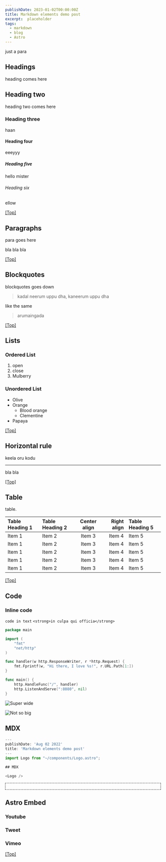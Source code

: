 ```yaml
---
publishDate: 2023-01-02T00:00:00Z
title: Markdown elements demo post
excerpt:  placeholder
tags:
  - markdown
  - blog
  - Astro
---
```



just a para

## <a name="Headings"></a>Headings

heading comes here

## Heading two

heading two comes here

### Heading three

haan

#### Heading four

eeeyyy

##### Heading five

hello mister

###### Heading six

ellow

[[Top]](#top)

## <a name="Paragraphs"></a>Paragraphs

para goes here


bla bla bla

[[Top]](#top)

## <a name="Blockquotes"></a>Blockquotes

blockquotes goes down

> kadal neerum uppu dha, kaneerum uppu dha

like the same 

> arumaingada 


[[Top]](#top)

## <a name="Lists"></a>Lists

### Ordered List

1. open
2. close
3. Mulberry

### Unordered List

- Olive
- Orange
  - Blood orange
  - Clementine
- Papaya

[[Top]](#top)

## <a name="Horizontal"></a>Horizontal rule

keela oru kodu

---

bla bla

[[Top]](#top)

## <a name="Table"></a>Table

table.

| Table Heading 1 | Table Heading 2 | Center align | Right align | Table Heading 5 |
| :-------------- | :-------------- | :----------: | ----------: | :-------------- |
| Item 1          | Item 2          |    Item 3    |      Item 4 | Item 5          |
| Item 1          | Item 2          |    Item 3    |      Item 4 | Item 5          |
| Item 1          | Item 2          |    Item 3    |      Item 4 | Item 5          |
| Item 1          | Item 2          |    Item 3    |      Item 4 | Item 5          |
| Item 1          | Item 2          |    Item 3    |      Item 4 | Item 5          |


[[Top]](#top)

## <a name="Code"></a>Code

### Inline code

 `code in text`  `<strong>in culpa qui officia</strong>` 



```go
package main

import (
    "fmt"
    "net/http"
)

func handler(w http.ResponseWriter, r *http.Request) {
    fmt.Fprintf(w, "Hi there, I love %s!", r.URL.Path[1:])
}

func main() {
    http.HandleFunc("/", handler)
    http.ListenAndServe(":8080", nil)
}
```




![Super wide](https://images.unsplash.com/photo-1710170601257-242514895755?q=80&w=2832&auto=format&fit=crop&ixlib=rb-4.0.3&ixid=M3wxMjA3fDB8MHxwaG90by1wYWdlfHx8fGVufDB8fHx8fA%3D%3D)

![Not so big](https://placehold.co/600x400/000000/FFFFFF/png)


## MDX

```js
---
publishDate: 'Aug 02 2022'
title: 'Markdown elements demo post'
---
import Logo from "~/components/Logo.astro";

## MDX

<Logo />
```

<div style="border:1px dashed;padding: 10px 5px">
  <Logo />
</div>

## Astro Embed

### Youtube

<YouTube id="y9n6HkftavM" />

### Tweet

<Tweet id="https://twitter.com/Steve8708/status/1598713161339015173" />

### Vimeo

<Vimeo id="178430038" />

[[Top]](#top)
